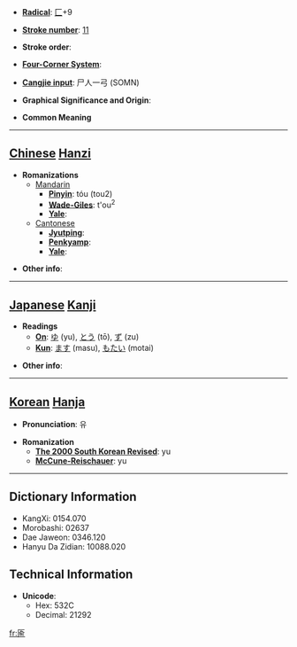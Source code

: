 * '''[[Wiktionary:Chinese radical index| Radical]]''': [[Wiktionary:Chinese radical index 匚|匚]]+9

* '''[[Wiktionary:Chinese total strokes index|Stroke number]]''': [[Wiktionary:Chinese total strokes index 11|11]]

* '''Stroke order''': 

* '''[[Wiktionary:Chinese four corner index|Four-Corner System]]''': 

* '''[[Wiktionary:Chinese Cangjie index|Cangjie input]]''': 尸人一弓 (SOMN)

* '''Graphical Significance and Origin''': 

* '''Common Meaning'''

----

== [[Chinese]] [[Hanzi]] ==

* '''Romanizations'''
** [[Mandarin]]
*** '''[[Pinyin]]''': tóu (tou2)
*** '''[[Wade-Giles]]''': t'ou<sup>2</sup>
*** '''[[Yale]]''': 
**[[Cantonese]]
***'''[[Jyutping]]''':
***'''[[Penkyamp]]''': 
***'''[[Yale]]''': 

* '''Other info''': 

----

== [[Japanese]] [[Kanji]] ==

* '''Readings'''
** '''[[On]]''': [[ゆ]] (yu), [[とう]] (tō), [[ず]] (zu)
** '''[[Kun]]''': [[ます]] (masu), [[もたい]] (motai)

* '''Other info''':  

----

== [[Korean]] [[Hanja]] ==

* '''Pronunciation''': 유

* '''Romanization'''
** '''[[The 2000 South Korean Revised Romanization|The 2000 South Korean Revised]]''': yu
** '''[[McCune-Reischauer]]''': yu

----

== Dictionary Information ==

* KangXi: 0154.070
* Morobashi: 02637
* Dae Jaweon: 0346.120
* Hanyu Da Zidian: 10088.020

== Technical Information ==

* '''Unicode''':
** Hex: 532C
** Decimal: 21292

[[fr:匬]]